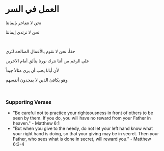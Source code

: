 # العمل في السر

نحن لا نتفاخر بإيماننا

نحن لا نرتدي إيماننا

<br />

حقاً، نحن لا نقوم بالأعمال الصالحة لنُرى

على الرغم من أننا نترك نورنا يتألق أمام الآخرين

لأن أبانا يحب أن يرى مثالاً جيداً

وهو يكافئ الذين لا يمجدون أنفسهم

<br />

### Supporting Verses

- "Be careful not to practice your righteousness in front of others to be seen by them. If you do, you will have no reward from your Father in heaven." - Matthew 6:1
- "But when you give to the needy, do not let your left hand know what your right hand is doing, so that your giving may be in secret. Then your Father, who sees what is done in secret, will reward you." - Matthew 6:3-4